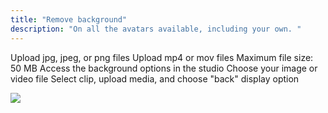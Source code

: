 ```yaml
---
title: "Remove background"
description: "On all the avatars available, including your own. "
---
```


<CardGroup cols={2}>
  <Card title="Image Background" icon="image" style={{width: "200px", display: "flex", alignItems: "center"}}>
    Upload jpg, jpeg, or png files
  </Card>
  <Card title="Video Background" icon="video" style={{width: "200px", display: "flex", alignItems: "center"}}>
    Upload mp4 or mov files
  </Card>
</CardGroup>

<Warning>
  Maximum file size: 50 MB
</Warning>

<Steps>
  <Step title="Open background panel">
    Access the background options in the studio
  </Step>
  <Step title="Upload media">
    Choose your image or video file
  </Step>
  <Step title="Apply to specific clip">
    Select clip, upload media, and choose "back" display option
  </Step>
</Steps>

![](/images/Captured’écran2025-01-02à13.45.10.png)
